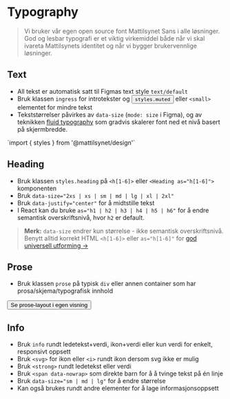 
<Meta of={stories} />

# Typography
> Vi bruker vår egen open source font Mattilsynet Sans i alle løsninger. God og lesbar typografi er et viktig virkemiddel både når vi skal ivareta Mattilsynets identitet og når vi bygger brukervennlige løsninger. 

<JumpTo />

## Text
- All tekst er automatisk satt til Figmas text style `text/default`
- Bruk klassen `ingress` for introtekster og <button type="button" data-popover="inline" popoverTarget="styles">`styles.muted`</button> eller `<small>` elementet for mindre tekst
- Tekststørrelser påvirkes av `data-size` (`mode: size` i Figma), og av teknikken [fluid typography](https://utopia.fyi/blog/designing-with-fluid-type-scales) som gradvis skalerer font ned et nivå basert på skjermbredde.
<Canvas of={stories.Default} />
<Popover id="styles">`import { styles } from '@mattilsynet/design'`</Popover>

## Heading
- Bruk klassen `styles.heading` på `<h[1-6]>` eller `<Heading as="h[1-6]">` komponenten
- Bruk `data-size="2xs | xs | sm | md | lg | xl | 2xl"`
- Bruk `data-justify="center"` for å midtstille tekst
- I React kan du bruke `as="h1 | h2 | h3 | h4 | h5 | h6"` for å endre semantisk overskriftsnivå, hvor `h2` er default. 

> **Merk:** `data-size` endrer kun størrelse - ikke semantisk overskriftsnivå. Benytt alltid korrekt HTML `<h[1-6]>` eller `as="h[1-6]"` for [god universell utforming &rarr;](https://www.uutilsynet.no/veiledning/246-overskrifter-og-ledetekster/1253)

<Canvas of={stories.HeadingStory} />

## Prose
- Bruk klassen `prose` på typisk `div` eller annen container som har prosa/skjema/typografisk innhold
<div className="sbdocs-canvas-thumbnail">
  <Button data-arrow data-variant="primary" href="?path=/story/designsystem-typography--prose">Se prose-layout i egen visning</Button>
  <Canvas className="sbdocs-canvas--max-height" of={stories.Prose} />
</div>

## Info
- Bruk `info` rundt ledetekst+verdi, ikon+verdi eller kun verdi for enkelt, responsivt oppsett
- Bruk `<svg>` for ikon eller `<i>` rundt ikon dersom svg ikke er mulig
- Bruk `<strong>` rundt ledetekst eller verdi
- Bruk `<span data-nowrap>` som direkte barn for å å tvinge tekst på én linje
- Bruk `data-size="sm | md | lg"` for å endre størrelse
- Kan også brukes rundt andre elementer for å lage informasjonsoppsett
<Canvas of={stories.InfoStory} />

<CssVariables component="prose" />